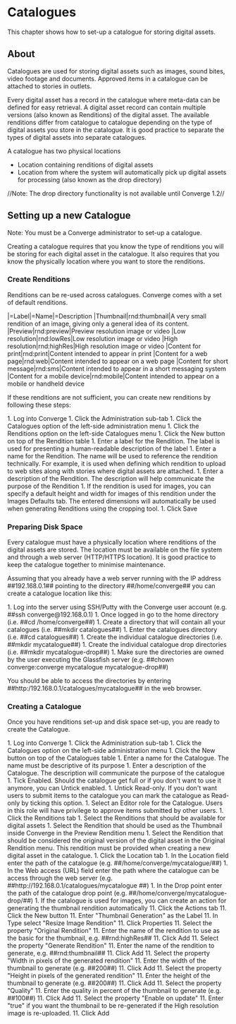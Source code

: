 = Catalogues {{anchor id=app-editorial-catalogues /}} =

This chapter shows how to set-up a catalogue for storing digital
assets.

== About ==

Catalogues are used for storing digital assets such as images,
sound bites, video footage and documents. Approved items in a 
catalogue can be attached to stories in outlets.

Every digital asset has a record in the catalogue where meta-data
can be defined for easy retrieval. A digital asset record can
contain multiple versions (also known as Renditions) of the digital
asset. The available renditions differ from catalogue to catalogue
depending on the type of digital assets you store in the catalogue.
It is good practice to separate the types of digital assets into
separate catalogues.

A catalogue has two physical locations

* Location containing renditions of digital assets
* Location from where the system will automatically pick up digital assets for processing (also known as the drop directory)

//Note: The drop directory functionality is not available until Converge 1.2//


== Setting up a new Catalogue ==

Note: You must be a Converge administrator to set-up a catalogue.

Creating a catalogue requires that you know the type of renditions
you will be storing for each digital asset in the catalogue. It also
requires that you know the physically location where you want to
store the renditions.

=== Create Renditions ===

Renditions can be re-used across catalogues. Converge comes with a
set of default renditions.

|=Label|=Name|=Description
|Thumbnail|rnd:thumbnail|A very small rendition of an image, giving only a general idea of its content.
|Preview|rnd:preview|Preview resolution image or video
|Low resolution|rnd:lowRes|Low resolution image or video
|High resolution|rnd:highRes|High resolution image or video
|Content for print|rnd:print|Content intended to appear in print
|Content for a web page|rnd:web|Content intended to appear on a web page
|Content for short message|rnd:sms|Content intended to appear in a short messaging system
|Content for a mobile device|rnd:mobile|Content intended to appear on a mobile or handheld device

If these renditions are not sufficient, you can create new renditions by following these steps:

1. Log into Converge
1. Click the Administration sub-tab
1. Click the Catalogues option of the left-side administration menu
1. Click the Renditions option on the left-side Catalogues menu
1. Click the New button on top of the Rendition table
1. Enter a label for the Rendition. The label is used for presenting a human-readable description of the label
1. Enter a name for the Rendition. The name will be used to reference the rendition technically. For example, it is used when defining which rendition to upload to web sites along with stories where digital assets are attached.
1. Enter a description of the Rendition. The description will help communicate the purpose of the Rendition
1. If the rendition is used for images, you can specify a default height and width for images of this rendition under the Images Defaults tab. The entered dimensions will automatically be used when generating Renditions using the cropping tool.
1. Click Save

=== Preparing Disk Space ===

Every catalogue must have a physically location where renditions of the digital assets are stored.
The location must be available on the file system and through a web server (HTTP/HTTPS location). It
is good practice to keep the catalogue together to minimise maintenance.

Assuming that you already have a web server running with the IP address ##192.168.0.1## pointing to
the directory ##/home/converge## you can create a catalogue location like this:

1. Log into the server using SSH/Putty with the Converge user account (e.g. ##ssh converge@192.168.0.1)
1. Once logged in go to the home directory (i.e.  ##cd /home/converge##)
1. Create a directory that will contain all your catalogues (i.e.   ##mkdir catalogues##)
1. Enter the catalogues directory (i.e.  ##cd catalogues##)
1. Create the individual catalogue directories (i.e.   ##mkdir mycatalogue##)
1. Create the individual catalogue drop directories (i.e.  ##mkdir mycatalogue-drop##)
1. Make sure the directories are owned by the user executing the Glassfish server (e.g. ##chown converge:converge mycatalogue mycatalogue-drop##)

You should be able to access the directories by entering ##http:/192.168.0.1/catalogues/mycatalogue## in
the web browser.


=== Creating a Catalogue ===

Once you have renditions set-up and disk space set-up, you are ready to create the Catalogue.

1. Log into Converge
1. Click the Administration sub-tab
1. Click the Catalogues option on the left-side administration menu
1. Click the New button on top of the Catalogues table
1. Enter a name for the Catalogue. The name must be descriptive of its purpose
1. Enter a description of the Catalogue. The description will communicate the purpose of the catalogue
1. Tick Enabled. Should the catalogue get full or if you don't want to use it anymore, you can Untick enabled.
1. Untick Read-only.  If you don't want users to submit items to the catalogue you can mark the catalogue as Read-only by ticking this option.
1. Select an Editor role for the Catalogue. Users in this role will have privilege to approve items submitted by other users. 
1. Click the Renditions tab
1. Select the Renditions that should be available for digital assets
1. Select the Rendition that should be used as the Thumbnail inside Converge in the Preview Rendition menu
1. Select the Rendition that should be considered the original version of the digital asset in the Original Rendition menu. This rendition must be provided when creating a new digital asset in the catalogue.
1. Click the Location tab
1. In the Location field enter the path of the catalogue (e.g. ##/home/converge/mycatalogue/##)
1. In the Web access (URL) field enter the path where the catalogue can be access through the web server (e.g. ##http://192.168.0.1/catalogues/mycatalogue ##)
1. In the Drop point enter the path of the catalogue drop point (e.g. ##/home/converge/mycatalogue-drop/##)
1. If the catalogue is used for images, you can create an action for generating the thumbnail rendition automatically
11. Click the Actions tab
11. Click the New button
11. Enter "Thumbnail Generation" as the Label
11. In Type select "Resize Image Rendition"
11. Click Properties
11. Select the property "Original Rendition"
11. Enter the name of the rendition to use as the basic for the thumbnail, e.g. ##rnd:highRes##
11. Click Add
11. Select the property "Generate Rendition"
11. Enter the name of the rendition to generate, e.g. ##rnd:thumbnail##
11. Click Add
11. Select the property "Width in pixels of the generated rendition"
11. Enter the width of the thumbnail to generate (e.g. ##200##)
11. Click Add
11. Select the property "Height in pixels of the generated rendition"
11. Enter the height of the thumbnail to generate (e.g. ##200##)
11. Click Add
11. Select the property "Quality"
11. Enter the quality in percent of the thumbnail to generate (e.g. ##100##)
11. Click Add
11. Select the property "Enable on update"
11. Enter "true" if you want the thumbnail to be re-generated if the High resolution image is re-uploaded.
11. Click Add

